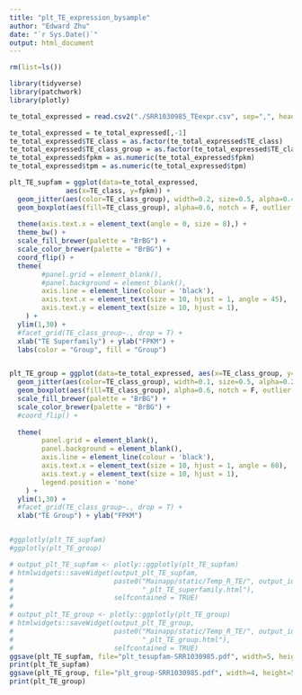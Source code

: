 ```yaml
---
title: "plt_TE_expression_bysample"
author: "Edward Zhu"
date: "`r Sys.Date()`"
output: html_document
---
```


```r
rm(list=ls())

library(tidyverse)
library(patchwork)
library(plotly)

te_total_expressed = read.csv2("./SRR1030985_TEexpr.csv", sep=",", header = T)

te_total_expressed = te_total_expressed[,-1]
te_total_expressed$TE_class = as.factor(te_total_expressed$TE_class)
te_total_expressed$TE_class_group = as.factor(te_total_expressed$TE_class_group)
te_total_expressed$fpkm = as.numeric(te_total_expressed$fpkm)
te_total_expressed$tpm = as.numeric(te_total_expressed$tpm)
```

```r
plt_TE_supfam = ggplot(data=te_total_expressed,
              aes(x=TE_class, y=fpkm)) +
  geom_jitter(aes(color=TE_class_group), width=0.2, size=0.5, alpha=0.4) +
  geom_boxplot(aes(fill=TE_class_group), alpha=0.6, notch = F, outlier.shape = NA) +
  
  theme(axis.text.x = element_text(angle = 0, size = 8),) +
  theme_bw() +
  scale_fill_brewer(palette = "BrBG") +
  scale_color_brewer(palette = "BrBG") +
  coord_flip() +
  theme(
        #panel.grid = element_blank(), 
        #panel.background = element_blank(), 
        axis.line = element_line(colour = 'black'),
        axis.text.x = element_text(size = 10, hjust = 1, angle = 45),
        axis.text.y = element_text(size = 10, hjust = 1),
    ) +
  ylim(1,30) +
  #facet_grid(TE_class_group~., drop = T) +
  xlab("TE Superfamily") + ylab("FPKM") +
  labs(color = "Group", fill = "Group")


plt_TE_group = ggplot(data=te_total_expressed, aes(x=TE_class_group, y=fpkm)) +
  geom_jitter(aes(color=TE_class_group), width=0.1, size=0.5, alpha=0.2) +
  geom_boxplot(aes(fill=TE_class_group), alpha=0.6, notch = F, outlier.shape = NA) +
  scale_fill_brewer(palette = "BrBG") +
  scale_color_brewer(palette = "BrBG") +
  #coord_flip() +
  
  theme(
        panel.grid = element_blank(), 
        panel.background = element_blank(), 
        axis.line = element_line(colour = 'black'),
        axis.text.x = element_text(size = 10, hjust = 1, angle = 60),
        axis.text.y = element_text(size = 10, hjust = 1),
        legend.position = 'none'
    ) +
  ylim(1,30) +
  #facet_grid(TE_class_group~., drop = T) +
  xlab("TE Group") + ylab("FPKM")


#ggplotly(plt_TE_supfam)
#ggplotly(plt_TE_group)

# output_plt_TE_supfam <- plotly::ggplotly(plt_TE_supfam)
# htmlwidgets::saveWidget(output_plt_TE_supfam, 
#                         paste0("Mainapp/static/Temp_R_TE/", output_id,
#                                "_plt_TE_superfamily.html"),
#                         selfcontained = TRUE)
# 
# output_plt_TE_group <- plotly::ggplotly(plt_TE_group)
# htmlwidgets::saveWidget(output_plt_TE_group, 
#                         paste0("Mainapp/static/Temp_R_TE/", output_id,
#                                "_plt_TE_group.html"),
#                         selfcontained = TRUE)
ggsave(plt_TE_supfam, file="plt_tesupfam-SRR1030985.pdf", width=5, height=5)
print(plt_TE_supfam)
ggsave(plt_TE_group, file="plt_group-SRR1030985.pdf", width=4, height=5)
print(plt_TE_group)
```



